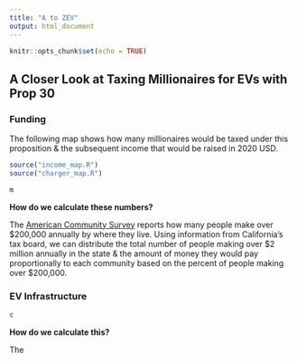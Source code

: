 ```yaml
---
title: "A to ZEV"
output: html_document
---
```


```r
knitr::opts_chunk$set(echo = TRUE)
```

## A Closer Look at Taxing Millionaires for EVs with Prop 30 {.tabset}

### Funding

The following map shows how many millionaires would be taxed under this proposition & the subsequent income that would be raised in 2020 USD.

```r
source("income_map.R")
source("charger_map.R")
```

```r
m
```

**How do we calculate these numbers?**

The [American Community Survey](https://www.census.gov/programs-surveys/acs) reports how many people make over \$200,000 annually by where they live. Using information from California's tax board, we can distribute the total number of people making over \$2 million annually in the state & the amount of money they would pay proportionally to each community based on the percent of people making over \$200,000.

### EV Infrastructure 

```r
c
```

**How do we calculate this?**

The